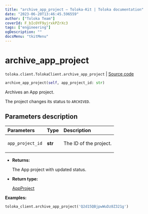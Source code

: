 ```yaml
---
title: "archive_app_project — Toloka-Kit | Toloka documentation"
date: "2023-06-20T13:46:45.596559"
author: ["Toloka Team"]
coverId: F_bIcOYF9yjrxkPZrXc3
tags: ["engineering"]
ogDescription: ""
docsMenu: "tkitMenu"
---
```


# archive_app_project

`toloka.client.TolokaClient.archive_app_project` | [Source code](https://github.com/Toloka/toloka-kit/blob/v1.2.0/src/client/__init__.py#L3799)

```python
archive_app_project(self, app_project_id: str)
```

Archives an App project.

The project changes its status to `ARCHIVED`.

## Parameters description

| Parameters | Type | Description |
| :----------| :----| :-----------|
`app_project_id`|**str**|<p>The ID of the project.</p>

* **Returns:**

  The App project with updated status.

* **Return type:**

  [AppProject](/docs/toloka-kit/reference/toloka.client.app.AppProject)

**Examples:**

```python
toloka_client.archive_app_project('Q2d15QBjpwWuDz8Z321g')
```